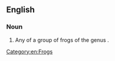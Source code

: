 ==English==
{{wikipedia|Cardioglossa}}

===Noun===
{{en-noun|head=[[long]]-[[fingered]] [[frog]]}}

# Any of a group of frogs of the genus {{taxlink|Cardioglossa|genus|noshow=1}}.

[[Category:en:Frogs]]
